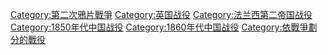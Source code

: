 [[Category:第二次鴉片戰爭|Category:第二次鴉片戰爭]]
[[Category:英国战役|Category:英国战役]]
[[Category:法兰西第二帝国战役|Category:法兰西第二帝国战役]]
[[Category:1850年代中国战役|Category:1850年代中国战役]]
[[Category:1860年代中国战役|Category:1860年代中国战役]]
[[Category:依戰爭劃分的戰役|Category:依戰爭劃分的戰役]]